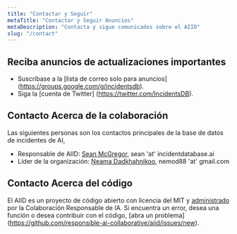 ```yaml
---
title: "Contactar y Seguir"
metaTitle: "Contactar y Seguir Anuncios"
metaDescription: "Contacta y sigue comunicados sobre el AIID"
slug: "/contact"
---
```


## Reciba anuncios de actualizaciones importantes

* Suscríbase a la [lista de correo solo para anuncios] (https://groups.google.com/g/incidentsdb).
* Siga la [cuenta de Twitter] (https://twitter.com/IncidentsDB).

## Contacto Acerca de la colaboración

Las siguientes personas son los contactos principales de la base de datos de incidentes de AI,

* Responsable de AIID: [Sean McGregor](https://seanbmcgregor.com/), sean 'at' incidentdatabase.ai
* Líder de la organización: [Neama Dadkhahnikoo](https://www.linkedin.com/in/neama/), nemod88 'at' gmail.com

## Contacto Acerca del código

El AIID es un proyecto de código abierto con licencia del MIT y [administrado](/sobre/1-gobierno) por la Colaboración Responsable de IA. Si encuentra un error, desea una función o desea contribuir con el código, [abra un problema] (https://github.com/responsible-ai-collaborative/aiid/issues/new).